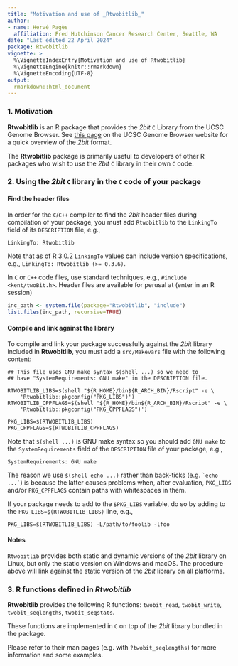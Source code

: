 ```yaml
---
title: "Motivation and use of _Rtwobitlib_"
author:
- name: Hervé Pagès
  affiliation: Fred Hutchinson Cancer Research Center, Seattle, WA
date: "Last edited 22 April 2024"
package: Rtwobitlib
vignette: >
  %\VignetteIndexEntry{Motivation and use of Rtwobitlib}
  %\VignetteEngine{knitr::rmarkdown}
  %\VignetteEncoding{UTF-8}
output:
  rmarkdown::html_document
---
```



### 1. Motivation

**Rtwobitlib** is an R package that provides the _2bit_ `C` Library
from the UCSC Genome Browser.
See [this page](https://genome.ucsc.edu/FAQ/FAQformat.html#format7) on
the UCSC Genome Browser website for a quick overview of the _2bit_ format.

The **Rtwobitlib** package is primarily useful to developers of other
R packages who wish to use the _2bit_ `C` library in their own `C` code.


### 2. Using the _2bit_ `C` library in the `C` code of your package

#### Find the header files

In order for the `C`/`C++` compiler to find the _2bit_ header files during
compilation of your package, you must add `Rtwobitlib` to the `LinkingTo`
field of its `DESCRIPTION` file, e.g.,

    LinkingTo: Rtwobitlib

Note that as of R 3.0.2 `LinkingTo` values can include version
specifications, e.g., `LinkingTo: Rtwobitlib (>= 0.3.6)`.

In `C` or `C++` code files, use standard techniques, e.g., `#include
<kent/twoBit.h>`. Header files are available for perusal at (enter
in an R session)

```R
inc_path <- system.file(package="Rtwobitlib", "include")
list.files(inc_path, recursive=TRUE)
```

#### Compile and link against the library

To compile and link your package successfully against the _2bit_ library
included in **Rtwobitlib**, you must add a `src/Makevars` file
with the following content:

    ## This file uses GNU make syntax $(shell ...) so we need to
    ## have "SystemRequirements: GNU make" in the DESCRIPTION file.
    
    RTWOBITLIB_LIBS=$(shell "${R_HOME}/bin${R_ARCH_BIN}/Rscript" -e \
        'Rtwobitlib::pkgconfig("PKG_LIBS")')
    RTWOBITLIB_CPPFLAGS=$(shell "${R_HOME}/bin${R_ARCH_BIN}/Rscript" -e \
        'Rtwobitlib::pkgconfig("PKG_CPPFLAGS")')
    
    PKG_LIBS=$(RTWOBITLIB_LIBS)
    PKG_CPPFLAGS=$(RTWOBITLIB_CPPFLAGS)

Note that `$(shell ...)` is GNU make syntax so you should add `GNU make`
to the `SystemRequirements` field of the `DESCRIPTION` file of your package,
e.g.,

    SystemRequirements: GNU make

The reason we use `$(shell echo ...)` rather than back-ticks (e.g.
`` `echo ...` ``) is because the latter causes problems when, after
evaluation, `PKG_LIBS` and/or `PKG_CPPFLAGS` contain paths with
whitespaces in them.

If your package needs to add to the `$PKG_LIBS` variable, do so by adding
to the `PKG_LIBS=$(RTWOBITLIB_LIBS)` line, e.g.,

    PKG_LIBS=$(RTWOBITLIB_LIBS) -L/path/to/foolib -lfoo

#### Notes

`Rtwobitlib` provides both static and dynamic versions of the _2bit_
library on Linux, but only the static version on Windows and macOS.
The procedure above will link against the static version of the _2bit_
library on all platforms.


### 3. R functions defined in _Rtwobitlib_

**Rtwobitlib** provides the following R functions: `twobit_read`,
`twobit_write`, `twobit_seqlengths`, `twobit_seqstats`.

These functions are implemented in `C` on top of the _2bit_ library
bundled in the package.

Please refer to their man pages (e.g. with `?twobit_seqlengths`) for more
information and some examples.

